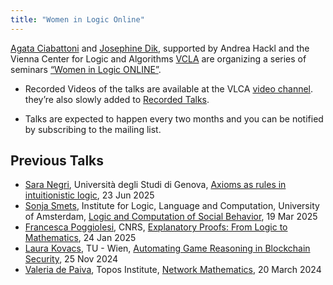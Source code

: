 ```yaml
---
title: "Women in Logic Online"
---
```


<p> [Agata Ciabattoni](https://www.logic.at/staff/agata/) and [Josephine Dik](https://josephinedik.github.io/), 
supported by Andrea Hackl and the Vienna Center for Logic and Algorithms [VCLA](https://www.vcla.at/) are organizing a series of seminars
["Women in Logic ONLINE"](https://www.vcla.at/women-in-logic/).

* Recorded Videos of the talks are available at the VLCA [video channel](https://www.youtube.com/playlist?list=PLdqgJshpd1aWOGdqfrloD69Ev1MSPd0Wg).
they're also slowly added to [Recorded Talks](https://womeninlogic.org/RecordedTalks/).

* Talks are expected to happen every two months and you can be notified by subscribing to the mailing list.

<h2> Previous Talks </h2>

<ul> 
<li> [Sara Negri](https://sites.google.com/view/saranegri/home), Università degli Studi di Genova, [Axioms as rules in intuitionistic logic](https://www.youtube.com/watch?v=9AWmizNWqTA), 23 Jun 2025 </li>


<li> [Sonja Smets](https://sites.google.com/site/thesonjasmetssite/), Institute for Logic, Language and Computation, University of Amsterdam, [Logic and Computation of Social Behavior](https://www.youtube.com/watch?v=cMee0vGpMlE), 19 Mar 2025 </li>

<li> [Francesca Poggiolesi](https://sites.google.com/site/poggiolesi/home), CNRS, [Explanatory Proofs: From Logic to Mathematics](https://www.vcla.at/2025/01/women-in-logic-online-talk-with-francesca-poggiolesi/), 24 Jan 2025 </li>

<li> [Laura Kovacs](http://lkovacs.com/), TU - Wien, [Automating Game Reasoning in Blockchain Security](https://www.vcla.at/2024/10/women-in-logic-online-talk-announcement/), 25 Nov 2024 </li>

<li> [Valeria de Paiva](http://vcvpaiva.github.io/), Topos Institute, [Network Mathematics](https://www.vcla.at/2024/02/women-in-logic-online/), 20 March 2024 </li>
</ul>
</p>


